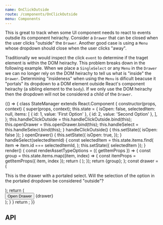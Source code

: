```yaml
---
name: OnClickOutside
route: /components/OnClickOutside
menu: Components
---
```



This is great to track when some UI component needs to react to events outsdie its component heirachy.
Consider a `Drawer` that can be closed when the user clicks "outside" the `Drawer`. Another good case is using a `Menu` whose dropdown should close when the user clicks "away".

Traditionally we would inspect the click `event` to determine if the traget element is within the DOM heirachy. This problem breaks down in the following example.
When we place a `SingleSelect` or any `Menu` in the `Drawer` we can no longer rely on the DOM heirachy to tell us what is "inside" the `Drawer`.
Determining "insideness" when using the `Menu` is dificult beacuse it "portals" its dropdown to a DOM element outside React's component heirachy (a sibling element to the `body`).
If we only use the DOM heirachy then the dropdown will not be considered a child of the `Drawer`.

<Playground>
  {() => {
    class StateManager extends React.Component {
      constructor(props, context) {
        super(props, context);
        this.state = {
          isOpen: false,
          selectedItem: null,
          items: [
            { id: 1, value: 'First Option' },
            { id: 2, value: 'Second Option' },
          ],
        };
        this.handleClickOutside = this.handleClickOutside.bind(this);
        this.openDrawer = this.openDrawer.bind(this);
        this.handleSelect = this.handleSelect.bind(this);
      }
      handleClickOutside() {
        this.setState({ isOpen: false });
      }
      openDrawer() {
        this.setState({
          isOpen: true,
        });
      }
      handleSelect(selectedItemId) {
        const selectedItem = this.state.items.find(
          item => item.id === selectedItemId,
        );
        this.setState({ selectedItem });
      }
      render() {
        const renderAssetTypeOptions = ({ getItemProps }) => {
          const group = this.state.items.map((item, index) => {
            const itemProps = getItemProps({ item, index });
            return (
              <List.Item
                onClick={itemProps.onClick}
                onMouseDown={itemProps.onMouseDown}
                id={itemProps.id}
                selected={itemProps.isSelected || itemProps.isActive}
                key={index}
              >
                <List.ItemText primary={item.value} />
              </List.Item>
            );
          });
          return <List bordered>{group}</List>;
        };
        const drawer = (
          <Drawer
            open={this.state.isOpen}
            placement="right"
            handleClickOutside={this.handleClickOutside}
          >
            <SpacedGroup direction="vertical">
              <p>
                This is the drawer with a portaled select. Will the selection of
                the option in the portaled dropdown be considered "outside"?
              </p>
              <SingleSelect
                fullWidth
                renderOptions={renderAssetTypeOptions}
                onSelect={this.handleSelect}
                selectedItem={this.state.selectedItem}
              />
            </SpacedGroup>
          </Drawer>
        );
        return (
          <div>
            <Button onClick={this.openDrawer}>Open Drawer</Button>
            {drawer}
          </div>
        );
      }
    }
    return <StateManager />;
  }}
</Playground>

## API

<PropsTable of={OnClickOutside} />
